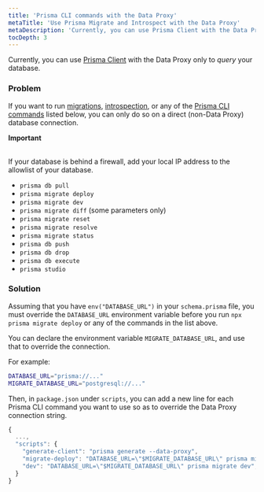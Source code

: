 ```yaml
---
title: 'Prisma CLI commands with the Data Proxy'
metaTitle: 'Use Prisma Migrate and Introspect with the Data Proxy'
metaDescription: 'Currently, you can use Prisma Client with the Data Proxy only to query your database. If you want to run Prisma Migrate or Introspect, or any of the Prisma CLI commands listed below, you can only do so on a direct (non-Data Proxy) database connections.'
tocDepth: 3
---
```


<TopBlock>

Currently, you can use [Prisma Client](/concepts/components/prisma-client) with the Data Proxy only to _query_ your database.

</TopBlock>


### Problem
If you want to run [migrations](/concepts/components/prisma-migrate/get-started), [introspection](/concepts/components/introspection),  or any of the [Prisma CLI commands](/reference/api-reference/command-reference) listed below, you can only do so on a direct (non-Data Proxy) database connection.

<Admonition type="warning">

**Important**<br /><br />

If your database is behind a firewall, add your local IP address to the allowlist of your database.

</Admonition>

- `prisma db pull`
- `prisma migrate deploy`
- `prisma migrate dev`
- `prisma migrate diff` (some parameters only)
- `prisma migrate reset`
- `prisma migrate resolve`
- `prisma migrate status`
- `prisma db push`
- `prisma db drop`
- `prisma db execute`
- `prisma studio`

### Solution

Assuming that you have `env("DATABASE_URL")` in your `schema.prisma` file, you must override the `DATABASE_URL` environment variable before you run `npx prisma migrate deploy` or any of the commands in the list above.

You can declare the environment variable `MIGRATE_DATABASE_URL`, and use that to override the connection.

For example:

```bash file=.env highlight=2;add
DATABASE_URL="prisma://..."
MIGRATE_DATABASE_URL="postgresql://..."

```

Then, in `package.json` under `scripts`, you can add a new line for each Prisma CLI command you want to use so as to override the Data Proxy connection string.

```js file=package.json highlight=5,6;add
{
  ...,
  "scripts": {
    "generate-client": "prisma generate --data-proxy",
    "migrate-deploy": "DATABASE_URL=\"$MIGRATE_DATABASE_URL\" prisma migrate deploy",
    "dev": "DATABASE_URL=\"$MIGRATE_DATABASE_URL\" prisma migrate dev",
  }
}
```